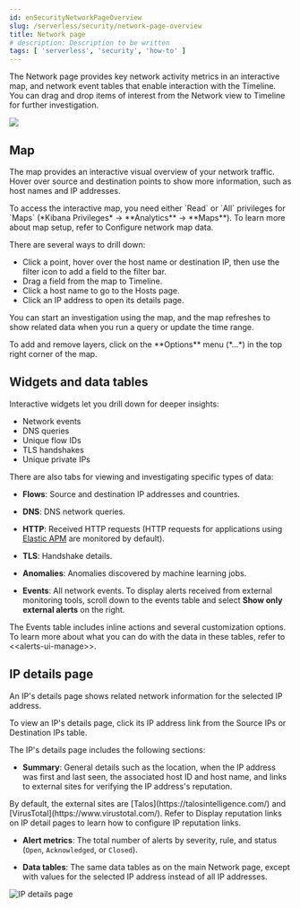 ```yaml
---
id: enSecurityNetworkPageOverview
slug: /serverless/security/network-page-overview
title: Network page
# description: Description to be written
tags: [ 'serverless', 'security', 'how-to' ]
---
```


<div id="network-page-overview"></div>

The Network page provides key network activity metrics in an interactive map, and network event tables that enable interaction with the Timeline. You can drag and drop items of interest from the Network view to Timeline for further investigation.

![](../images/network-page-overview/-getting-started-network-ui.png)

<div id="map-ui"></div>

## Map

The map provides an interactive visual overview of your network traffic. Hover over source and destination points to show more information, such as host names and IP addresses.

<DocCallOut title="Note">
To access the interactive map, you need either `Read` or `All` privileges for `Maps` (*Kibana Privileges* -> **Analytics** -> **Maps**). To learn more about map setup, refer to <DocLink id="enSecurityConfMapUi">Configure network map data</DocLink>.
</DocCallOut>

There are several ways to drill down: 

* Click a point, hover over the host name or destination IP, then  use the filter icon to add a field to the filter bar. 
* Drag a field from the map to Timeline. 
* Click a host name to go to the Hosts page. 
* Click an IP address to open its details page.

You can start an investigation using the map, and the map refreshes to show related data when you run a query or update the time range.

<DocCallOut title="Tip">
To add and remove layers, click on the **Options** menu (*...*) in the top right
corner of the map.
</DocCallOut>

<div id="map-widgets-tables"></div>

## Widgets and data tables

Interactive widgets let you drill down for deeper insights:

* Network events
* DNS queries
* Unique flow IDs
* TLS handshakes
* Unique private IPs

There are also tabs for viewing and investigating specific types of data:

* **Flows**: Source and destination IP addresses and countries.
* **DNS**: DNS network queries.
* **HTTP**: Received HTTP requests (HTTP requests for applications using
    [Elastic APM](((apm-app-ref))/apm-getting-started.html) are monitored by default).

* **TLS**: Handshake details.
* **Anomalies**: Anomalies discovered by <DocLink id="enSecurityMachineLearning">machine learning jobs</DocLink>.
* **Events**: All network events. To display alerts received from external monitoring tools, scroll down to the events table and select **Show only external alerts** on the right.

The Events table includes inline actions and several customization options. To learn more about what you can do with the data in these tables, refer to \<\<alerts-ui-manage>>.

<div id="ip-details-page"></div>

## IP details page

An IP's details page shows related network information for the selected IP address. 

To view an IP's details page, click its IP address link from the Source IPs or Destination IPs table.

The IP's details page includes the following sections: 

* **Summary**: General details such as the location, when the IP address was first and last seen, the associated host ID and host name, and links to external sites for verifying the IP address's reputation. 

<DocCallOut title="Note">
By default, the external sites are [Talos](https://talosintelligence.com/) and
[VirusTotal](https://www.virustotal.com/). Refer to <DocLink id="enSecurityAdvancedSettings" section="display-reputation-links-on-ip-detail-pages">Display reputation links on IP detail pages</DocLink> to learn how to configure IP reputation links.

</DocCallOut>

* **Alert metrics**: The total number of alerts by severity, rule, and status (`Open`, `Acknowledged`, or `Closed`).  

* **Data tables**: The same data tables as on the main Network page, except with values for the selected IP address instead of all IP addresses.

![IP details page](../images/network-page-overview/-getting-started-IP-detail-pg.png)

